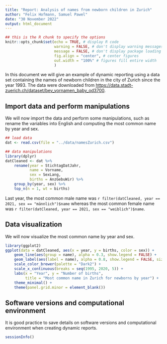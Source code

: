 ```yaml
---
title: "Report: Analysis of names from newborn children in Zurich"
author: "Felix Hofmann, Samuel Pawel"
date: "30 November 2022"
output: html_document
---
```


```r
## this is the R chunk to specify the options
knitr::opts_chunk$set(echo = TRUE, # display R code
                      warning = FALSE, # don't display warning messages
                      message = FALSE, # don't display package loading messages
                      fig.align = "center", # center figures
                      out.width = "100%" # figures fill entire width
                      )
```

In this document we will give an example of dynamic reporting using a data set containing the names of newborn children in the city of Zurich since the year 1993. The data were downloaded from <https://data.stadt-zuerich.ch/dataset/bev_vornamen_baby_od3700>.

## Import data and perform manipulations

We will now import the data and perform some manipulations, such as rename the variables into English and computing the most common name by year and sex.

```r
## load data
dat <- read.csv(file = "../data/namesZurich.csv")

## data manipulations
library(dplyr)
datCleaned <- dat %>%
    rename(year = StichtagDatJahr,
           name = Vorname,
           sex = SexLang,
           births = AnzGebuWir) %>%
    group_by(year, sex) %>%
    top_n(n = 1, wt = births)
```

Last year, the most common male name was `r filter(datCleaned, year == 2021, sex == "männlich")$name` whereas the most common female name was `r filter(datCleaned, year == 2021, sex == "weiblich")$name`.

## Data visualization

We will now visualize the most common name by year and sex.

```r
library(ggplot2)
ggplot(data = datCleaned, aes(x = year, y = births, color = sex)) +
    geom_line(aes(group = name), alpha = 0.3, show.legend = FALSE) +
    geom_label(aes(label = name), alpha = 0.8, show.legend = FALSE, size = 2) +
    scale_color_brewer(palette = "Dark2") +
    scale_x_continuous(breaks = seq(1995, 2020, 5)) + 
    labs(x = "Year", y = "Number of births",
         title = "Most common name in Zurich for newborns by year") +
    theme_minimal() +
    theme(panel.grid.minor = element_blank())
```

## Software versions and computational environment

It is good practice to save details on software versions and computational environment when creating dynamic reports.

```r
sessionInfo()
```
